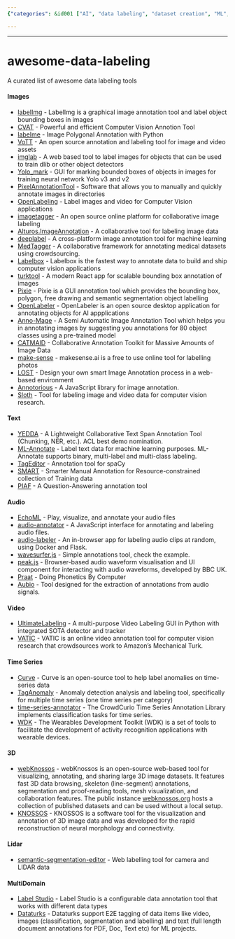 ```yaml
---
{"categories": &id001 ["AI", "data labeling", "dataset creation", "ML", "pyjom", "supervised"], "category": "Data Annotation Tools", "date": "2022-08-09 17:43:49", "description": "This article introduces several open-source tools for image and video data labeling, such as OpenLabeler, Anno-Mage, CATMAID, and makesense.ai. Additionally, it covers 2D/3D tools that can be applied to various applications, including neural morphology and LIDAR datasets.", "tags": *id001, "title": "awesome-data-labeling"}

---
```


------

# awesome-data-labeling

A curated list of awesome data labeling tools

#### Images

* [labelImg](https://github.com/tzutalin/labelImg) - LabelImg is a graphical image annotation tool and label object bounding boxes in images
* [CVAT](https://github.com/opencv/cvat) - Powerful and efficient Computer Vision Annotion Tool
* [labelme](https://github.com/wkentaro/labelme) - Image Polygonal Annotation with Python
* [VoTT](https://github.com/microsoft/VoTT) - An open source annotation and labeling tool for image and video assets
* [imglab](https://github.com/NaturalIntelligence/imglab) - A web based tool to label images for objects that can be used to train dlib or other object detectors
* [Yolo_mark](https://github.com/AlexeyAB/Yolo_mark) - GUI for marking bounded boxes of objects in images for training neural network Yolo v3 and v2
* [PixelAnnotationTool](https://github.com/abreheret/PixelAnnotationTool) - Software that allows you to manually and quickly annotate images in directories
* [OpenLabeling](https://github.com/Cartucho/OpenLabeling) - Label images and video for Computer Vision applications
* [imagetagger](https://github.com/bit-bots/imagetagger) - An open source online platform for collaborative image labeling
* [Alturos.ImageAnnotation](https://github.com/AlturosDestinations/Alturos.ImageAnnotation) - A collaborative tool for labeling image data
* [deeplabel](https://github.com/jveitchmichaelis/deeplabel) - A cross-platform image annotation tool for machine learning
* [MedTagger](https://github.com/medtagger/MedTagger) - A collaborative framework for annotating medical datasets using crowdsourcing.
* [Labelbox](https://github.com/Labelbox/Labelbox) - Labelbox is the fastest way to annotate data to build and ship computer vision applications
* [turktool](https://github.com/jaxony/turktool) - A modern React app for scalable bounding box annotation of images
* [Pixie](https://github.com/buni-rock/Pixie) - Pixie is a GUI annotation tool which provides the bounding box, polygon, free drawing and semantic segmentation object labelling
* [OpenLabeler](https://github.com/kinhong/OpenLabeler) - OpenLabeler is an open source desktop application for annotating objects for AI appplications
* [Anno-Mage](https://github.com/virajmavani/semi-auto-image-annotation-tool) - A Semi Automatic Image Annotation Tool which helps you in annotating images by suggesting you annotations for 80 object classes using a pre-trained model
* [CATMAID](https://github.com/catmaid/CATMAID) - Collaborative Annotation Toolkit for Massive Amounts of Image Data
* [make-sense](https://github.com/SkalskiP/make-sense) - makesense.ai is a free to use online tool for labelling photos
* [LOST](https://github.com/l3p-cv/lost) - Design your own smart Image Annotation process in a web-based environment
* [Annotorious](https://github.com/recogito/annotorious) - A JavaScript library for image annotation.
* [Sloth](https://github.com/cvhciKIT/sloth) - Tool for labeling image and video data for computer vision research.


#### Text
* [YEDDA](https://github.com/jiesutd/YEDDA) - A Lightweight Collaborative Text Span Annotation Tool (Chunking, NER, etc.). ACL best demo nomination.
* [ML-Annotate](https://github.com/planbrothers/ml-annotate) - Label text data for machine learning purposes. ML-Annotate supports binary, multi-label and multi-class labeling.
* [TagEditor](https://github.com/d5555/TagEditor) - Annotation tool for spaCy
* [SMART](https://github.com/RTIInternational/SMART) - Smarter Manual Annotation for Resource-constrained collection of Training data
* [PIAF](https://github.com/etalab/piaf) - A Question-Answering annotation tool

#### Audio

* [EchoML](https://github.com/ritazh/EchoML) - Play, visualize, and annotate your audio files
* [audio-annotator](https://github.com/CrowdCurio/audio-annotator) - A JavaScript interface for annotating and labeling audio files.
* [audio-labeler](https://github.com/hipstas/audio-labeler) - An in-browser app for labeling audio clips at random, using Docker and Flask.
* [wavesurfer.js](https://github.com/katspaugh/wavesurfer.js) - Simple annotations tool, check the example.
* [peak.js](https://github.com/bbc/peaks.js) - Browser-based audio waveform visualisation and UI component for interacting with audio waveforms, developed by BBC UK.
* [Praat](https://github.com/praat/praat) - Doing Phonetics By Computer
* [Aubio](https://aubio.org/) - Tool designed for the extraction of annotations from audio signals.

#### Video 

* [UltimateLabeling](https://github.com/alexandre01/UltimateLabeling) - A multi-purpose Video Labeling GUI in Python with integrated SOTA detector and tracker
* [VATIC](https://github.com/cvondrick/vatic) - VATIC is an online video annotation tool for computer vision research that crowdsources work to Amazon's Mechanical Turk.

#### Time Series

* [Curve](https://github.com/baidu/Curve) - Curve is an open-source tool to help label anomalies on time-series data
* [TagAnomaly](https://github.com/Microsoft/TagAnomaly) - Anomaly detection analysis and labeling tool, specifically for multiple time series (one time series per category)
* [time-series-annotator](https://github.com/CrowdCurio/time-series-annotator) - The CrowdCurio Time Series Annotation Library implements classification tasks for time series.
* [WDK](https://github.com/avenix/WDK) - The Wearables Development Toolkit (WDK) is a set of tools to facilitate the development of activity recognition applications with wearable devices.

#### 3D

* [webKnossos](https://github.com/scalableminds/webknossos) - webKnossos is an open-source web-based tool for visualizing, annotating, and sharing large 3D image datasets. It features fast 3D data browsing, skeleton (line-segment) annotations, segmentation and proof-reading tools, mesh visualization, and collaboration features. The public instance [webknossos.org](https://webknossos.org) hosts a collection of published datasets and can be used without a local setup.
* [KNOSSOS](https://github.com/knossos-project/knossos) - KNOSSOS is a software tool for the visualization and annotation of 3D image data and was developed for the rapid reconstruction of neural morphology and connectivity.

#### Lidar

* [semantic-segmentation-editor](https://github.com/Hitachi-Automotive-And-Industry-Lab/semantic-segmentation-editor) - Web labelling tool for camera and LIDAR data

#### MultiDomain

* [Label Studio](https://github.com/heartexlabs/label-studio) - Label Studio is a configurable data annotation tool that works with different data types
* [Dataturks](https://dataturks.com/) - Dataturks support E2E tagging of data items like video, images (classification, segmentation and labelling) and text (full length document annotations for PDF, Doc, Text etc) for ML projects.


